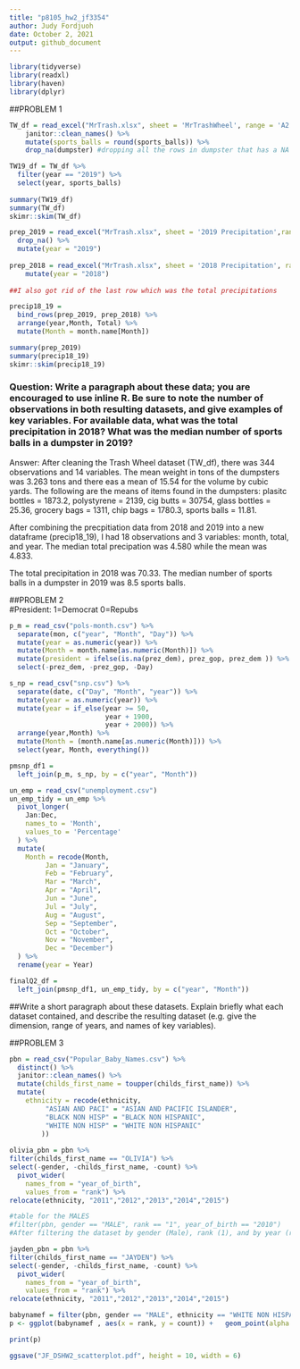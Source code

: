 ```yaml
---
title: "p8105_hw2_jf3354"
author: Judy Fordjuoh
date: October 2, 2021
output: github_document
---
```


```r
library(tidyverse)
library(readxl)
library(haven)
library(dplyr)
```

##PROBLEM 1
```r
TW_df = read_excel("MrTrash.xlsx", sheet = 'MrTrashWheel', range = 'A2:N408') %>%
    janitor::clean_names() %>%
    mutate(sports_balls = round(sports_balls)) %>%
    drop_na(dumpster) #dropping all the rows in dumpster that has a NA

TW19_df = TW_df %>%
  filter(year == "2019") %>%  
  select(year, sports_balls)
  
summary(TW19_df)
summary(TW_df)
skimr::skim(TW_df)
```

```r
prep_2019 = read_excel("MrTrash.xlsx", sheet = '2019 Precipitation',range = 'A2:B14') %>%
  drop_na() %>%
  mutate(year = "2019")
   
prep_2018 = read_excel("MrTrash.xlsx", sheet = '2018 Precipitation', range = 'A2:B14') %>%  
    mutate(year = "2018")
    
##I also got rid of the last row which was the total precipitations

precip18_19 = 
  bind_rows(prep_2019, prep_2018) %>%
  arrange(year,Month, Total) %>% 
  mutate(Month = month.name[Month]) 

summary(prep_2019)
summary(precip18_19)
skimr::skim(precip18_19)
```

### Question: Write a paragraph about these data; you are encouraged to use inline R. Be sure to note the number of observations in both resulting datasets, and give examples of key variables. For available data, what was the total precipitation in 2018? What was the median number of sports balls in a dumpster in 2019? 

Answer: 
After cleaning the Trash Wheel dataset (TW_df), there was 344 observations and 14 variables. The mean weight in tons of the dumpsters was 3.263 tons and there eas a mean of 15.54 for the volume by cubic yards. The following are the means of items found in the dumpsters: 
plasitc bottles = 1873.2, polystyrene = 2139, cig butts = 30754, glass bottles = 25.36, grocery bags = 1311, chip bags = 1780.3, sports balls = 11.81. 

After combining the precpitiation data from 2018 and 2019 into a new dataframe (precip18_19), I had 18 observations and 3 variables: month, total, and year. The median total precipation was 4.580 while the mean was 4.833.  

The total precipitation in 2018 was 70.33. The median number of sports balls in a dumpster in 2019 was 8.5 sports balls. 




##PROBLEM 2  
#President: 1=Democrat 0=Repubs
```r
p_m = read_csv("pols-month.csv") %>%
  separate(mon, c("year", "Month", "Day")) %>%
  mutate(year = as.numeric(year)) %>%
  mutate(Month = month.name[as.numeric(Month)]) %>%
  mutate(president = ifelse(is.na(prez_dem), prez_gop, prez_dem )) %>%
  select(-prez_dem, -prez_gop, -Day)

s_np = read_csv("snp.csv") %>%
  separate(date, c("Day", "Month", "year")) %>%
  mutate(year = as.numeric(year)) %>%
  mutate(year = if_else(year >= 50,
                        year + 1900,
                        year + 2000)) %>%
  arrange(year,Month) %>% 
  mutate(Month = (month.name[as.numeric(Month)])) %>%
  select(year, Month, everything()) 

pmsnp_df1 = 
  left_join(p_m, s_np, by = c("year", "Month"))

un_emp = read_csv("unemployment.csv") 
un_emp_tidy = un_emp %>%
  pivot_longer(
    Jan:Dec, 
    names_to = 'Month',
    values_to = 'Percentage'
  ) %>%
  mutate(
    Month = recode(Month, 
         Jan = "January",
         Feb = "February",
         Mar = "March",
         Apr = "April",
         Jun = "June",
         Jul = "July",
         Aug = "August",
         Sep = "September",
         Oct = "October",
         Nov = "November",
         Dec = "December")
  ) %>%
  rename(year = Year)

finalQ2_df = 
  left_join(pmsnp_df1, un_emp_tidy, by = c("year", "Month"))

```
##Write a short paragraph about these datasets. Explain briefly what each dataset contained, and describe the resulting dataset (e.g. give the dimension, range of years, and names of key variables).




##PROBLEM 3
```r
pbn = read_csv("Popular_Baby_Names.csv") %>%
  distinct() %>% 
  janitor::clean_names() %>%
  mutate(childs_first_name = toupper(childs_first_name)) %>%
  mutate(
    ethnicity = recode(ethnicity, 
         "ASIAN AND PACI" = "ASIAN AND PACIFIC ISLANDER",
         "BLACK NON HISP" = "BLACK NON HISPANIC",
         "WHITE NON HISP" = "WHITE NON HISPANIC"
        )) 
  
olivia_pbn = pbn %>%
filter(childs_first_name == "OLIVIA") %>%  
select(-gender, -childs_first_name, -count) %>%
  pivot_wider(
    names_from = "year_of_birth",
    values_from = "rank") %>%
relocate(ethnicity, "2011","2012","2013","2014","2015")

```

```r
#table for the MALES
#filter(pbn, gender == "MALE", rank == "1", year_of_birth == "2010")
#After filtering the dataset by gender (Male), rank (1), and by year (ran individually from year 2011-2016), the name Jayden was ranked first at least by one ethnicity from the years 2011-2015 which makes it the most popular name in this dataset.

jayden_pbn = pbn %>%
filter(childs_first_name == "JAYDEN") %>%  
select(-gender, -childs_first_name, -count) %>%
  pivot_wider(
    names_from = "year_of_birth",
    values_from = "rank") %>%
relocate(ethnicity, "2011","2012","2013","2014","2015")
```


```r
babynamef = filter(pbn, gender == "MALE", ethnicity == "WHITE NON HISPANIC", year_of_birth == "2016") 
p <- ggplot(babynamef , aes(x = rank, y = count)) +   geom_point(alpha = 0.5) + ggtitle("Popular Names in White Non-Hispanic Male Children, 2016") 

print(p)

ggsave("JF_DSHW2_scatterplot.pdf", height = 10, width = 6)

```

